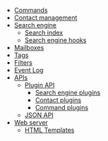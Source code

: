 * [[Commands]]
* [[Contact management]]
* [[Search engine]]
** [[Search index]]
** [[Search engine hooks]]
* [[Mailboxes]]
* [[Tags]]
* [[Filters]]
* [[Event Log]]
* [[APIs]]
** [[Plugin API]]
*** [[Search engine plugins]]
*** [[Contact plugins]]
*** [[Command plugins]]
** [[JSON API]]
* [[Web server]]
** [[HTML Templates]]
